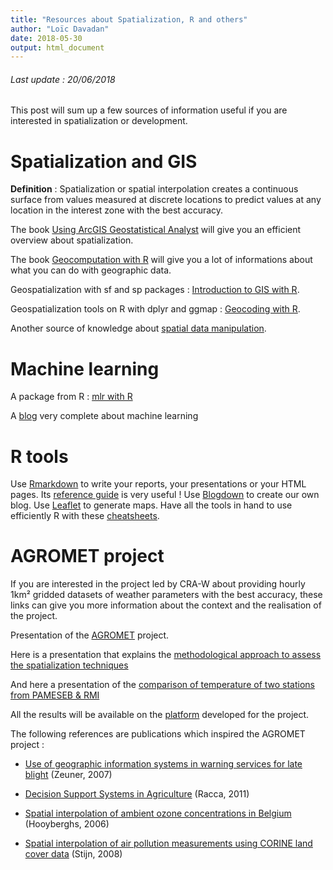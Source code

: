 ```yaml
---
title: "Resources about Spatialization, R and others"
author: "Loïc Davadan"
date: 2018-05-30
output: html_document
---
```


###### Last update : 20/06/2018

This post will sum up a few sources of information useful if you are interested in spatialization or development.

# Spatialization and GIS

**Definition** : Spatialization or spatial interpolation creates a continuous surface from values measured at discrete locations to predict values at any location in the interest zone with the best accuracy.

The book [Using ArcGIS Geostatistical Analyst](http://dusk2.geo.orst.edu/gis/geostat_analyst.pdf) will give you an efficient overview about spatialization.

The book [Geocomputation with R](http://geocompr.robinlovelace.net/) will give you a lot of informations about what you can do with geographic data.

Geospatialization with sf and sp packages : [Introduction to GIS with R](https://www.jessesadler.com/post/gis-with-r-intro/).

Geospatialization tools on R with dplyr and ggmap : [Geocoding with R](https://www.jessesadler.com/post/geocoding-with-r/).

Another source of knowledge about [spatial data manipulation](http://rstudio-pubs-static.s3.amazonaws.com/7993_6b081819ba184047802a508a7f3187cb.html).

# Machine learning

A package from R : [mlr with R](https://mlr-org.github.io/mlr/)

A [blog](https://machinelearningmastery.com/) very complete about machine learning

# R tools

Use [Rmarkdown](https://rmarkdown.rstudio.com/) to write your reports, your presentations or your HTML pages. Its [reference guide](https://www.rstudio.com/wp-content/uploads/2015/03/rmarkdown-reference.pdf) is very useful !
Use [Blogdown](https://bookdown.org/yihui/blogdown/) to create our own blog.
Use [Leaflet](https://rstudio.github.io/leaflet/) to generate maps.
Have all the tools in hand to use efficiently R with these [cheatsheets](https://www.rstudio.com/resources/cheatsheets/).

# AGROMET project

If you are interested in the project led by CRA-W about providing hourly 1km² gridded datasets of weather parameters with the best accuracy, these links can give you more information about the context and the realisation of the project.

Presentation of the [AGROMET](http://www.cra.wallonie.be/fr/agromet) project.

Here is a presentation that explains the [methodological approach to assess the spatialization techniques](https://pokyah.github.io/agrometeor-methodo-spatial/Agromet_Spatialization_a_methodological_approach_to_asses_the_best_spatialization_technique.html#/)

And here a presentation of the [comparison of temperature of two stations from PAMESEB & RMI](https://pokyah.github.io/AWS-Humain-comparison/reporting/Humain-presentation-revealjs.html#/)

All the results will be available on the [platform](https://app.pameseb.be/fr/) developed for the project.

The following references are publications which inspired the AGROMET project :

- [Use of geographic information systems in warning services for late blight](https://onlinelibrary.wiley.com/doi/pdf/10.1111/j.1365-2338.2007.01134.x) (Zeuner, 2007)

- [Decision Support Systems  in Agriculture](https://www.intechopen.com/books/efficient-decision-support-systems-practice-and-challenges-from-current-to-future/decision-support-systems-in-agriculture-administration-of-meteorological-data-use-of-geographic-info) (Racca, 2011)

- [Spatial interpolation of ambient ozone concentrations in Belgium](https://www.ncbi.nlm.nih.gov/pubmed/17075619) (Hooyberghs, 2006)

- [Spatial interpolation of air pollution measurements using CORINE land cover data](https://www.sciencedirect.com/science/article/pii/S1352231008001829) (Stijn, 2008)
